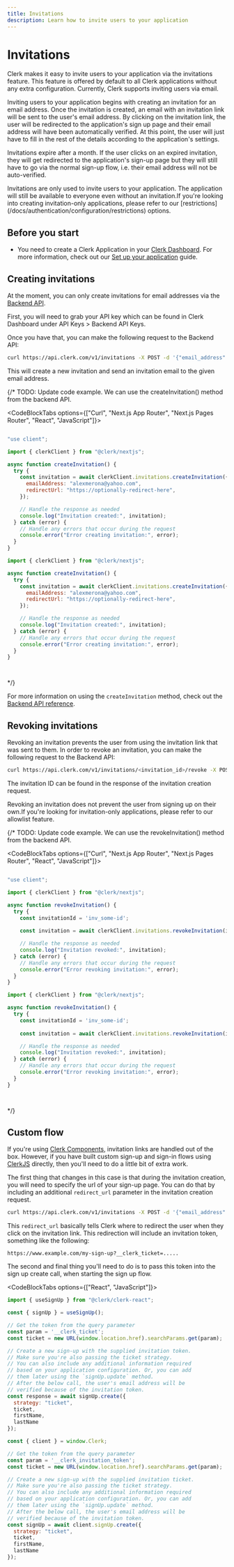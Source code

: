 ```yaml
---
title: Invitations
description: Learn how to invite users to your application
---
```


# Invitations

Clerk makes it easy to invite users to your application via the invitations feature. This feature is offered by default to all Clerk applications without any extra configuration. Currently, Clerk supports inviting users via email.

Inviting users to your application begins with creating an invitation for an email address. Once the invitation is created, an email with an invitation link will be sent to the user's email address. By clicking on the invitation link, the user will be redirected to the application's sign up page and their email address will have been automatically verified. At this point, the user will just have to fill in the rest of the details according to the application's settings.

Invitations expire after a month. If the user clicks on an expired invitation, they will get redirected to the application's sign-up page but they will still have to go via the normal sign-up flow, i.e. their email address will not be auto-verified.

<Callout type="info">
  Invitations are only used to invite users to your application. The application will still be available to everyone even without an invitation.If you're looking into creating invitation-only applications, please refer to our [restrictions](/docs/authentication/configuration/restrictions) options.
</Callout>

## Before you start

- You need to create a Clerk Application in your [Clerk Dashboard](https://dashboard.clerk.com/). For more information, check out our [Set up your application](/docs/quickstarts/setup-clerk) guide.

## Creating invitations

At the moment, you can only create invitations for email addresses via the [Backend API](/docs/references/backend/overview). 

First, you will need to grab your API key which can be found in Clerk Dashboard under API Keys > Backend API Keys.

Once you have that, you can make the following request to the Backend API:

```bash
curl https://api.clerk.com/v1/invitations -X POST -d '{"email_address": "email@example.com"}' -H "Authorization:Bearer {{bapi}}" -H 'Content-Type:application/json'
```

This will create a new invitation and send an invitation email to the given email address.

{/* 
TODO: Update code example. We can use the createInvitation() method from the backend API.
 
<CodeBlockTabs options={["Curl", "Next.js App Router", "Next.js Pages Router", "React", "JavaScript"]}>
```bash

```

```jsx
"use client";

import { clerkClient } from "@clerk/nextjs";

async function createInvitation() {
  try {
    const invitation = await clerkClient.invitations.createInvitation({
      emailAddress: "alexmerona@yahoo.com",
      redirectUrl: "https://optionally-redirect-here",
    });

    // Handle the response as needed
    console.log("Invitation created:", invitation);
  } catch (error) {
    // Handle any errors that occur during the request
    console.error("Error creating invitation:", error);
  }
}
```

```jsx
import { clerkClient } from "@clerk/nextjs";

async function createInvitation() {
  try {
    const invitation = await clerkClient.invitations.createInvitation({
      emailAddress: "alexmerona@yahoo.com",
      redirectUrl: "https://optionally-redirect-here",
    });

    // Handle the response as needed
    console.log("Invitation created:", invitation);
  } catch (error) {
    // Handle any errors that occur during the request
    console.error("Error creating invitation:", error);
  }
}
```

```jsx

```

```js

```
</CodeBlockTabs> 
*/}

For more information on using the `createInvitation` method, check out the [Backend API reference](/docs/references/backend/invitations/create-invitation).

## Revoking invitations

Revoking an invitation prevents the user from using the invitation link that was sent to them. In order to revoke an invitation, you can make the following request to the Backend API:

```bash
curl https://api.clerk.com/v1/invitations/<invitation_id>/revoke -X POST -H "Authorization:Bearer {{bapi}}" -H 'Content-Type:application/json'
```

The invitation ID can be found in the response of the invitation creation request.

<Callout type="warning">
  Revoking an invitation does not prevent the user from signing up on their own.If you're looking for invitation-only applications, please refer to our allowlist feature.
</Callout>

{/* 
TODO: Update code example. We can use the revokeInvitation() method from the backend API.
 
<CodeBlockTabs options={["Curl", "Next.js App Router", "Next.js Pages Router", "React", "JavaScript"]}>
```bash

```

```jsx
"use client";

import { clerkClient } from "@clerk/nextjs";

async function revokeInvitation() {
  try {
    const invitationId = 'inv_some-id';
 
    const invitation = await clerkClient.invitations.revokeInvitation(invitationId);

    // Handle the response as needed
    console.log("Invitation revoked:", invitation);
  } catch (error) {
    // Handle any errors that occur during the request
    console.error("Error revoking invitation:", error);
  }
}
```

```jsx
import { clerkClient } from "@clerk/nextjs";

async function revokeInvitation() {
  try {
    const invitationId = 'inv_some-id';
 
    const invitation = await clerkClient.invitations.revokeInvitation(invitationId);

    // Handle the response as needed
    console.log("Invitation revoked:", invitation);
  } catch (error) {
    // Handle any errors that occur during the request
    console.error("Error revoking invitation:", error);
  }
}
```

```jsx

```

```js

```
</CodeBlockTabs> 
*/}

## Custom flow

If you're using [Clerk Components](/docs/components/overview), invitation links are handled out of the box. However, if you have built custom sign-up and sign-in flows using [ClerkJS](/docs/references/javascript/overview) directly, then you'll need to do a little bit of extra work.

The first thing that changes in this case is that during the invitation creation, you will need to specify the url of your sign-up page. You can do that by including an additional `redirect_url` parameter in the invitation creation request.

```bash
curl https://api.clerk.com/v1/invitations -X POST -d '{"email_address": "email@example.com", "redirect_url": "https://www.example.com/my-sign-up"}' -H "Authorization:Bearer {{bapi}}" -H 'Content-Type:application/json'
```

This `redirect_url` basically tells Clerk where to redirect the user when they click on the invitation link. This redirection will include an invitation token, something like the following:

`https://www.example.com/my-sign-up?__clerk_ticket=.....`

The second and final thing you'll need to do is to pass this token into the sign up create call, when starting the sign up flow.

<CodeBlockTabs options={["React", "JavaScript"]}>
```jsx
import { useSignUp } from "@clerk/clerk-react";

const { signUp } = useSignUp();

// Get the token from the query parameter
const param = '__clerk_ticket';
const ticket = new URL(window.location.href).searchParams.get(param);

// Create a new sign-up with the supplied invitation token.
// Make sure you're also passing the ticket strategy.
// You can also include any additional information required 
// based on your application configuration. Or, you can add 
// them later using the `signUp.update` method.
// After the below call, the user's email address will be 
// verified because of the invitation token.
const response = await signUp.create({
  strategy: "ticket",
  ticket,
  firstName,
  lastName
});
```

```js
const { client } = window.Clerk;

// Get the token from the query parameter
const param = '__clerk_invitation_token';
const ticket = new URL(window.location.href).searchParams.get(param);

// Create a new sign-up with the supplied invitation ticket.
// Make sure you're also passing the ticket strategy.
// You can also include any additional information required 
// based on your application configuration. Or, you can add 
// them later using the `signUp.update` method.
// After the below call, the user's email address will be 
// verified because of the invitation token.
const signUp = await client.signUp.create({
  strategy: "ticket",
  ticket,
  firstName,
  lastName
});
```
</CodeBlockTabs>